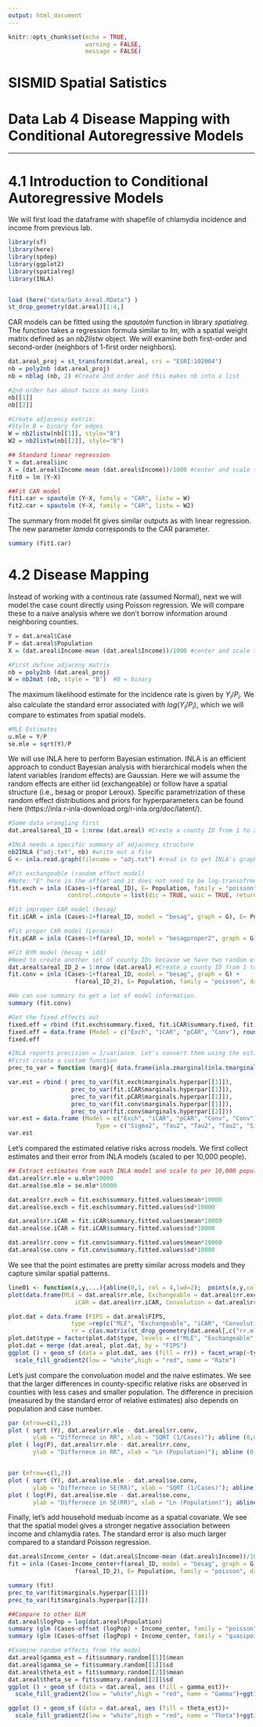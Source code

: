 ---
output: html_document
---
```{r setup, include=FALSE}
knitr::opts_chunk$set(echo = TRUE,
                      warning = FALSE,
                      message = FALSE)

```


# SISMID Spatial Satistics
# Data Lab 4 Disease Mapping with Conditional Autoregressive Models
***

# 4.1 Introduction to Conditional Autoregressive Models

We will first load the dataframe with shapefile of chlamydia incidence and income from previous lab.
 
```{r}
library(sf)
library(here)
library(spdep)
library(ggplot2)
library(spatialreg)
library(INLA)


load (here("data/Data_Areal.RData") )
st_drop_geometry(dat.areal)[1:4,]
```

CAR models can be fitted using the *spautolm* function in library *spatialreg*. The function takes a regression formula similar to *lm*, with a spatial weight matrix defined as an *nb2listw* object.  We will examine both first-order and second-order (neighbors of 1-first order neighbors).

```{r}
dat.areal_proj = st_transform(dat.areal, crs = "ESRI:102004")
nb = poly2nb (dat.areal_proj)
nb = nblag (nb, 2) #Create 2nd order and this makes nb into a list

#2nd-order has about twice as many links
nb[[1]]
nb[[2]] 

#Create adjacency matrix: 
#Style B = binary for edges
W = nb2listw(nb[[1]], style="B")
W2 = nb2listw(nb[[2]], style="B") 

## Standard linear regression
Y = dat.areal$inc
X = (dat.areal$Income-mean (dat.areal$Income))/1000 #center and scale to per $1,000
fit0 = lm (Y~X)

##Fit CAR model
fit1.car = spautolm (Y~X, family = "CAR", listw = W)
fit2.car = spautolm (Y~X, family = "CAR", listw = W2)
```

The summary from model fit gives similar outputs as with linear regression. The new parameter *lamda* corresponds to the CAR parameter. 
```{r}
summary (fit1.car)
```

# 4.2 Disease Mapping

Instead of working with a continous rate (assumed Normal), next we will model the case count directly using Poisson regression. We will compare these to a naive analysis where we don't borrow information around neighboring counties. 

```{r}
Y = dat.areal$Case
P = dat.areal$Population
X = (dat.areal$Income-mean (dat.areal$Income))/1000 #center and scale to per $1,000

#First define adjaceny matrix
nb = poly2nb (dat.areal_proj)
W = nb2mat (nb, style = "B")  #B = binary
```

The maximum likelihood estimate for the incidence rate is given by $Y_i/P_i$. We also calculate the standard error associated with $log (Y_i/P_i)$, which we will compare to estimates from spatial models.

```{r}
#MLE Estimates
u.mle = Y/P
se.mle = sqrt(Y)/P
```

We will use INLA here to perform Bayesian estimation. INLA is an efficient approach to conduct Bayesian analysis with hierarchical models when the latent variables (random effects) are Gaussian. Here we will assume the random effects are either iid (exchangeable) or follow have a spatial structure (i.e., besag or propor Leroux). Specific parametrization of these random effect distributions and priors for hyperparameters can be found here (https://inla.r-inla-download.org/r-inla.org/doc/latent/).

```{r}
#Some data wrangling first
dat.areal$areal_ID = 1:nrow (dat.areal) #Create a county ID from 1 to 226

#INLA needs a specific summary of adjacency structure
nb2INLA ("adj.txt", nb) #write out a file
G <- inla.read.graph(filename = "adj.txt") #read in to get INLA's graph format

#Fit exchangeable (random effect model)
#Note: "E" here is the offset and it does not need to be log-transofrmed
fit.exch = inla (Cases~1+f(areal_ID), E= Population, family = "poisson", data = dat.areal,
                 control.compute = list(dic = TRUE, waic = TRUE, return.marginals.predictor=TRUE))

#Fit improper CAR model (besag)
fit.iCAR = inla (Cases~1+f(areal_ID, model = "besag", graph = G), E= Population, family = "poisson", data = dat.areal,control.compute = list(dic = TRUE, waic = TRUE))

#Fit proper CAR model (Leroux)
fit.pCAR = inla (Cases~1+f(areal_ID, model = "besagproper2", graph = G), E= Population, family = "poisson", data = dat.areal,control.compute = list(dic = TRUE, waic = TRUE))

#Fit BYM model (besag + idd)
#Need to create another set of county IDs because we have two random effect distributions
dat.areal$areal_ID_2 = 1:nrow (dat.areal) #Create a county ID from 1 to 226
fit.conv = inla (Cases~1+f(areal_ID, model = "besag", graph = G) + 
                   f(areal_ID_2), E= Population, family = "poisson", data = dat.areal,control.compute = list(dic = TRUE, waic = TRUE))

#We can use summary to get a lot of model information.
summary (fit.conv)

#Get the fixed effects out
fixed.eff = rbind (fit.exch$summary.fixed, fit.iCAR$summary.fixed, fit.pCAR$summary.fixed, fit.conv$summary.fixed)
fixed.eff = data.frame (Model = c("Exch", "iCAR", "pCAR", "Conv"), round(fixed.eff, 2))
fixed.eff

#INLA reports precision = 1/variance. Let's convert them using the estimated posterior marginal distribution
#First create a custom function
prec_to_var = function (marg){ data.frame(inla.zmarginal(inla.tmarginal(function(x){(1/x)},marg), silent=TRUE))}

var.est = rbind ( prec_to_var(fit.exch$marginals.hyperpar[[1]]), 
                  prec_to_var(fit.iCAR$marginals.hyperpar[[1]]), 
                  prec_to_var(fit.pCAR$marginals.hyperpar[[1]]),
                  prec_to_var(fit.conv$marginals.hyperpar[[1]]),
                  prec_to_var(fit.conv$marginals.hyperpar[[2]]))
var.est = data.frame (Model = c("Exch", "iCAR", "pCAR", "Conv", "Conv"),
                         Type = c("Sigma2", "Tau2", "Tau2", "Tau2", "Sigma2"), round(var.est, 2))
var.est

```

Let's compared the estimated relative risks across models. We first collect estimates and their error from INLA models (scaled to per 10,000 people).

```{r}

## Extract estimates from each INLA model and scale to per 10,000 population
dat.areal$rr.mle = u.mle*10000
dat.areal$se.mle = se.mle*10000

dat.areal$rr.exch = fit.exch$summary.fitted.values$mean*10000
dat.areal$se.exch = fit.exch$summary.fitted.values$sd*10000

dat.areal$rr.iCAR = fit.iCAR$summary.fitted.values$mean*10000
dat.areal$se.iCAR = fit.iCAR$summary.fitted.values$sd*10000

dat.areal$rr.conv = fit.conv$summary.fitted.values$mean*10000
dat.areal$se.conv = fit.conv$summary.fitted.values$sd*10000
```

We see that the point estimates are pretty similar across models and they capture similar spatial patterns. 

```{r}
line01 <- function(x,y,...){abline(0,1, col = 4,lwd=2);  points(x,y,col=2)}
plot(data.frame(MLE = dat.areal$rr.mle, Exchangeable = dat.areal$rr.exch, 
                   iCAR = dat.areal$rr.iCAR, Convolution = dat.areal$rr.conv), panel=line01)

plot.dat = data.frame (FIPS = dat.areal$FIPS,
                  type =rep(c("MLE", "Exchangeable", "iCAR", "Convolution"), each = nrow (dat.areal)),
                  rr = c(as.matrix(st_drop_geometry(dat.areal[,c("rr.mle", "rr.exch", "rr.iCAR", "rr.conv")]))))
plot.dat$type = factor(plot.dat$type, levels = c("MLE", "Exchangeable", "iCAR", "Convolution"))
plot.dat = merge (dat.areal, plot.dat, by = "FIPS")
ggplot () + geom_sf (data = plot.dat, aes (fill = rr)) + facet_wrap(~type)+
  scale_fill_gradient2(low = "white",high = "red", name = "Rate")
```

Let's just compare the convoluation model and the naive estimates. We see that the larger differences in county-specific relative risks are observed in counties with less cases and smaller population.
The difference in precision (measured by the standard error of relative estimates) also depends on population and case number.

```{r}
par (mfrow=c(1,2))
plot ( sqrt (Y), dat.areal$rr.mle - dat.areal$rr.conv,
       ylab = "Differnece in RR", xlab = "SQRT (1/Cases)"); abline (0,0, col = "blue")
plot ( log(P), dat.areal$rr.mle - dat.areal$rr.conv,
       ylab = "Differnece in RR", xlab = "Ln (Population)"); abline (0,0, col = "blue")


par (mfrow=c(1,2))
plot ( sqrt (Y), dat.areal$se.mle - dat.areal$se.conv,
       ylab = "Differnece in SE(RR)", xlab = "SQRT (1/Cases)"); abline (0,0, col = "blue")
plot ( log(P), dat.areal$se.mle - dat.areal$se.conv,
       ylab = "Differnece in SE(RR)", xlab = "Ln (Population)"); abline (0,0, col = "blue")

```

Finally, let's add household meduab income as a spatial covariate. We see that the spatial model gives a stronger negative association between income and chlamydia rates. The standard error is also much larger compared to a standard Poisson regression.

```{r}
dat.areal$Income_center = (dat.areal$Income-mean (dat.areal$Income))/1000
fit = inla (Cases~Income_center+f(areal_ID, model = "besag", graph = G) + 
                   f(areal_ID_2), E= Population, family = "poisson", data = dat.areal,control.compute = list(dic = TRUE, waic = TRUE))

summary (fit)
prec_to_var(fit$marginals.hyperpar[[1]])
prec_to_var(fit$marginals.hyperpar[[2]])

##Compare to other GLM
dat.areal$logPop = log(dat.areal$Population)
summary (glm (Cases~offset (logPop) + Income_center, family = "poisson", data = dat.areal))
summary (glm (Cases~offset (logPop) + Income_center, family = "quasipoisson", data = dat.areal))

#Examine random effects from the model
dat.areal$gamma_est = fit$summary.random[[1]]$mean
dat.areal$gamma_se = fit$summary.random[[1]]$sd
dat.areal$theta_est = fit$summary.random[[2]]$mean
dat.areal$theta_se = fit$summary.random[[2]]$sd
ggplot () + geom_sf (data = dat.areal, aes (fill = gamma_est))+ 
  scale_fill_gradient2(low = "white",high = "red", name = "Gamma")+ggtitle("Spatial Random Effect Estimates")

ggplot () + geom_sf (data = dat.areal, aes (fill = theta_est))+ 
  scale_fill_gradient2(low = "white",high = "red", name = "Theta")+ggtitle("Independent Random Effect Estimates")

                                                                      
```

